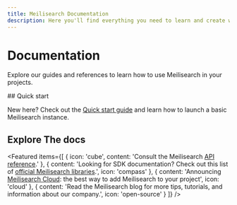 ```yaml
---
title: Meilisearch Documentation
description: Here you'll find everything you need to learn and create with our lightning fast search engine.
---
```


# Documentation

Explore our guides and references to learn how to use Meilisearch in your projects.

<Capsule>
  ## Quick start

  New here? Check out the [Quick start guide](/learn/getting_started/quick_start.mdx) and learn how to launch a basic Meilisearch instance.
</Capsule>

<h2 className="text-5xl">Explore The docs</h2>

<Featured items={[
  {
    icon: 'cube',
    content: 'Consult the Meilisearch [API reference](/reference/api).'
  },
  {
    content: 'Looking for SDK documentation? Check out this list of [official Meilisearch libraries](/learn/what_is_meilisearch/sdks.mdx).',
    icon: 'compass'
  },
  {
    content:
      'Announcing [Meilisearch Cloud](https://cloud.meilisearch.com/register): the best way to add Meilisearch to your project',
    icon: 'cloud'
  },
  {
    content:
      'Read the Meilisearch blog for more tips, tutorials, and information about our company.',
    icon: 'open-source'
  }
]} />
